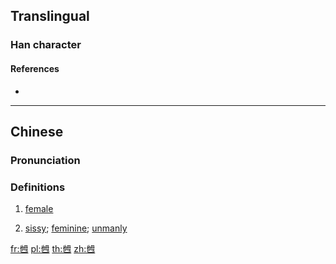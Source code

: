 ==Translingual==

===Han character===
{{Han char|rn=5|rad=乙|as=07|sn=8|four=47715|canj=PDWYI|ids=⿺也母}}

====References====
* {{Han ref|kx=0084.201|hdz=42382.040|uh=4E78|ud=20088}}

----

==Chinese==
{{zh-forms}}

===Pronunciation===
{{zh-pron
|m=nǎ
|c=naa2
|mc=
|oc=
|ma=
|cat=n,a
}}

===Definitions===
{{zh-hanzi}}

# {{lb|zh|Cantonese}} [[female]]
#: {{zh-x|豬乸|sow|C}}
# {{lb|zh|Cantonese}} [[sissy]]; [[feminine]]; [[unmanly]]
#: {{zh-x|乸型|sissy man|C}}

[[fr:乸]]
[[pl:乸]]
[[th:乸]]
[[zh:乸]]